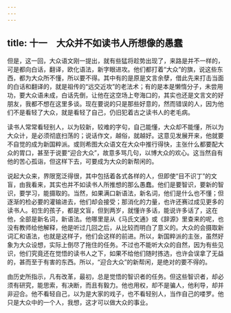 ```yaml
---
---
---
```

title: 十一　大众并不如读书人所想像的愚蠢
---



但是，这一回，大众语文刚一提出，就有些猛将趁势出现了，来路是并不一样的，可是都向白话，翻译，欧化语法，新字眼进攻。他们都打着“大众”的旗，说这些东西，都为大众所不懂，所以要不得。其中有的是原是文言余孽，借此先来打击当面的白话和翻译的，就是祖传的“远交近攻”的老法术；有的是本是懒惰分子，未尝用功，要大众语未成，白话先倒，让他在这空场上夸海口的，其实也还是文言文的好朋友，我都不想在这里多谈。现在要说的只是那些好意的，然而错误的人，因为他们不是看轻了大众，就是看轻了自己，仍旧犯着古之读书人的老毛病。

读书人常常看轻别人，以为较新，较难的字句，自己能懂，大众却不能懂，所以为大众计，是必须彻底扫荡的；说话作文，越俗，就越好。这意见发展开来，他就要不自觉的成为新国粹派。或则希图大众语文在大众中推行得快，主张什么都要配大众的胃口，甚至于说要“迎合大众”，故意多骂几句，以博大众的欢心。这当然自有他的苦心孤诣，但这样下去，可要成为大众的新帮闲的。

说起大众来，界限宽泛得很，其中包括着各式各样的人，但即使“目不识丁”的文盲，由我看来，其实也并不如读书人所推想的那么愚蠢。他们是要智识，要新的智识，要学习，能摄取的。当然，如果满口新语法，新名词，他们是什么也不懂；但逐渐的检必要的灌输进去，他们却会接受；那消化的力量，也许还赛过成见更多的读书人。初生的孩子，都是文盲，但到两岁，就懂许多话，能说许多话了，这在他，全部是新名词，新语法。他哪里是从《马氏文通》或《辞源》里查来的呢，也没有教师给他解释，他是听过几回之后，从比较而明白了意义的。大众的会摄取新词汇和语法，也就是这样子，他们会这样的前进。所以，新国粹派的主张，虽然好象为大众设想，实际上倒尽了拖住的任务。不过也不能听大众的自然，因为有些见识，他们究竟还在觉悟的读书人之下，如果不给他们随时拣选，也许会误拿了无益的，甚而至于有害的东西。所以，“迎合大众”的新帮闲，是绝对的要不得的。

由历史所指示，凡有改革，最初，总是觉悟的智识者的任务。但这些智识者，却必须有研究，能思索，有决断，而且有毅力。他也用权，却不是骗人，他利导，却并非迎合。他不看轻自己，以为是大家的戏子，也不看轻别人，当作自己的喽罗。他只是大众中的一个人，我想，这才可以做大众的事业。